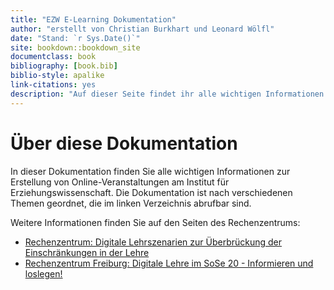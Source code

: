 ```yaml
--- 
title: "EZW E-Learning Dokumentation"
author: "erstellt von Christian Burkhart und Leonard Wölfl"
date: "Stand: `r Sys.Date()`"
site: bookdown::bookdown_site
documentclass: book
bibliography: [book.bib]
biblio-style: apalike
link-citations: yes
description: "Auf dieser Seite findet ihr alle wichtigen Informationen zur Erstellung von Online-Veranstaltungen am Institut für Erziehungswissenschaft."
---
```


# Über diese Dokumentation

In dieser Dokumentation finden Sie alle wichtigen Informationen zur Erstellung von Online-Veranstaltungen am Institut für Erziehungswissenschaft. Die Dokumentation ist nach verschiedenen Themen geordnet, die im linken Verzeichnis abrufbar sind.

Weitere Informationen finden Sie auf den Seiten des Rechenzentrums:

* [Rechenzentrum: Digitale Lehrszenarien zur Überbrückung der Einschränkungen in der Lehre](https://ilias.uni-freiburg.de/goto.php?target=crs_1492956&client_id=unifreiburg)
* [Rechenzentrum Freiburg: Digitale Lehre im SoSe 20 - Informieren und loslegen!](https://ilias.uni-freiburg.de/goto.php?target=cat_1488395)